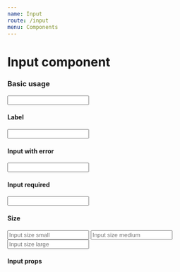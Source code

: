```yaml
---
name: Input
route: /input
menu: Components
---
```



# Input component

### Basic usage

<Playground>
  <Input name="my-input" />
</Playground>

#### Label

<Playground>
  <Input label="Input component" name="my-input"/>  
</Playground>

#### Input with error

<Playground>
  <Input label="Input component" error={true} name="my-input"/>  
</Playground>

#### Input required

<Playground>
  <Input required={true} label="Input component" name="my-input"/>  
</Playground>

#### Size

<Playground>
  <Input size="small" placeholder="Input size small" name="my-input"/>
  <Input size="medium" placeholder="Input size medium" name="my-input"/>
  <Input size="large" placeholder="Input size large" name="my-input"/>
</Playground>


#### Input props
<Props of={Input}/>